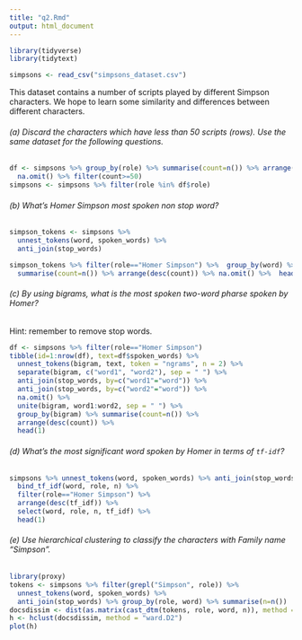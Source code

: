 ```yaml
---
title: "q2.Rmd"
output: html_document
---
```


```r
library(tidyverse)
library(tidytext)
```

```r
simpsons <- read_csv("simpsons_dataset.csv")
```

This dataset contains a number of scripts played by different Simpson characters. We hope to learn some similarity and differences between different characters.

###### (a) Discard the characters which have less than 50 scripts (rows). Use the same dataset for the following questions.

```r
df <- simpsons %>% group_by(role) %>% summarise(count=n()) %>% arrange(desc(count)) %>% 
  na.omit() %>% filter(count>=50)
simpsons <- simpsons %>% filter(role %in% df$role)
```



###### (b) What's Homer Simpson most spoken non stop word?
```r
simpson_tokens <- simpsons %>% 
  unnest_tokens(word, spoken_words) %>% 
  anti_join(stop_words)

simpson_tokens %>% filter(role=="Homer Simpson") %>%  group_by(word) %>% 
  summarise(count=n()) %>% arrange(desc(count)) %>% na.omit() %>%  head(1)
```





###### (c) By using bigrams, what is the most spoken two-word pharse spoken by Homer?

Hint: remember to remove stop words.

```r
df <- simpsons %>% filter(role=="Homer Simpson")
tibble(id=1:nrow(df), text=df$spoken_words) %>%
  unnest_tokens(bigram, text, token = "ngrams", n = 2) %>%
  separate(bigram, c("word1", "word2"), sep = " ") %>%
  anti_join(stop_words, by=c("word1"="word")) %>% 
  anti_join(stop_words, by=c("word2"="word")) %>% 
  na.omit() %>%
  unite(bigram, word1:word2, sep = " ") %>%
  group_by(bigram) %>% summarise(count=n()) %>%
  arrange(desc(count)) %>%
  head(1)
```



###### (d) What's the most significant word spoken by Homer in terms of `tf-idf`?
```r
simpsons %>% unnest_tokens(word, spoken_words) %>% anti_join(stop_words) %>% group_by(word, role) %>%      summarise(n=n()) %>%
  bind_tf_idf(word, role, n) %>% 
  filter(role=="Homer Simpson") %>%
  arrange(desc(tf_idf)) %>%
  select(word, role, n, tf_idf) %>%
  head(1)
```






###### (e) Use hierarchical clustering to classify the characters with Family name "Simpson".
```r
library(proxy)
tokens <- simpsons %>% filter(grepl("Simpson", role)) %>%
  unnest_tokens(word, spoken_words) %>% 
  anti_join(stop_words) %>% group_by(role, word) %>% summarise(n=n())
docsdissim <- dist(as.matrix(cast_dtm(tokens, role, word, n)), method = "cosine")
h <- hclust(docsdissim, method = "ward.D2")
plot(h)
```
